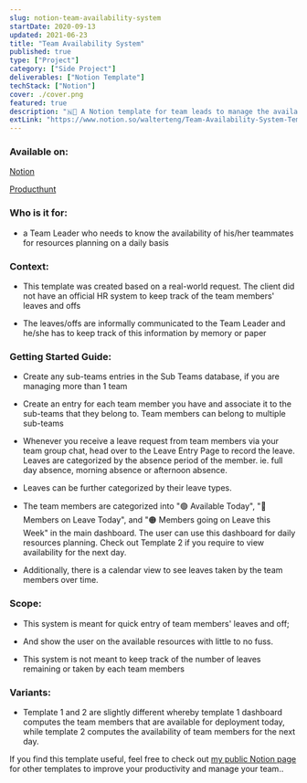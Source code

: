 ```yaml
---
slug: notion-team-availability-system
startDate: 2020-09-13
updated: 2021-06-23
title: "Team Availability System"
published: true
type: ["Project"]
category: ["Side Project"]
deliverables: ["Notion Template"]
techStack: ["Notion"]
cover: ./cover.png
featured: true
description: "🇳🚥 A Notion template for team leads to manage the availability of their team members for resources planning"
extLink: "https://www.notion.so/walterteng/Team-Availability-System-Template-1-a802f002686f4b7a8e8354d4e0ec15e6"
---
```


<BasicImage
  src="https://res.cloudinary.com/wtkw/image/upload/v1626369347/waltertengcom/projects/notion-team-availability-system/cover_j5gumr.png"
  alt="cover"
/>

### Available on:

[Notion](https://www.notion.so/walterteng/Team-Availability-System-Template-1-a802f002686f4b7a8e8354d4e0ec15e6)

[Producthunt](https://www.producthunt.com/posts/team-availability-system)

### Who is it for:

- a Team Leader who needs to know the availability of his/her teammates for resources planning on a daily basis

### Context:

- This template was created based on a real-world request. The client did not have an official HR system to keep track of the team members' leaves and offs

- The leaves/offs are informally communicated to the Team Leader and he/she has to keep track of this information by memory or paper

<BasicImage
  src="https://res.cloudinary.com/wtkw/image/upload/v1626369346/waltertengcom/projects/notion-team-availability-system/demo_ss_notion_team_availiability_system_nlmhqg.gif"
  alt="demo"
/>

### Getting Started Guide:

- Create any sub-teams entries in the Sub Teams database, if you are managing more than 1 team

<BasicImage
  src="https://res.cloudinary.com/wtkw/image/upload/v1626369343/waltertengcom/projects/notion-team-availability-system/ss_notion_TAS_01_sub_team_db_bnpp9j.png"
  alt="Sub Teams"
/>

- Create an entry for each team member you have and associate it to the sub-teams that they belong to. Team members can belong to multiple sub-teams

<BasicImage
  src="https://res.cloudinary.com/wtkw/image/upload/v1626369343/waltertengcom/projects/notion-team-availability-system/ss_notion_TAS_02_members_db_hrqdo6.png"
  alt="Team Members"
/>

- Whenever you receive a leave request from team members via your team group chat, head over to the Leave Entry Page to record the leave. Leaves are categorized by the absence period of the member. ie. full day absence, morning absence or afternoon absence.

<BasicImage
  src="https://res.cloudinary.com/wtkw/image/upload/v1626369343/waltertengcom/projects/notion-team-availability-system/ss_notion_TAS_03_leave_entry_hajxid.png"
  alt="Leave Entry"
/>

- Leaves can be further categorized by their leave types.

<BasicImage
  src="https://res.cloudinary.com/wtkw/image/upload/v1626369343/waltertengcom/projects/notion-team-availability-system/ss_notion_TAS_04_leave_types_pcoapj.png"
  alt="Leave Types"
/>

- The team members are categorized into "🟢 Available Today", "🔴 Members on Leave Today", and "🟠 Members going on Leave this Week" in the main dashboard. The user can use this dashboard for daily resources planning. Check out Template 2 if you require to view availability for the next day.

<BasicImage
  src="https://res.cloudinary.com/wtkw/image/upload/v1626369344/waltertengcom/projects/notion-team-availability-system/ss_notion_TAS_05_team_availability_system_low00a.png"
  alt="Main Dashboard"
/>

- Additionally, there is a calendar view to see leaves taken by the team members over time.

<BasicImage
  src="https://res.cloudinary.com/wtkw/image/upload/v1626369344/waltertengcom/projects/notion-team-availability-system/ss_notion_TAS_06_calendar_view_fpgozh.png"
  alt="Calendar View"
/>

### Scope:

- This system is meant for quick entry of team members' leaves and off;

- And show the user on the available resources with little to no fuss.

- This system is not meant to keep track of the number of leaves remaining or taken by each team members

### Variants:

- Template 1 and 2 are slightly different whereby template 1 dashboard computes the team members that are available for deployment today, while template 2 computes the availability of team members for the next day.

If you find this template useful, feel free to check out [my public Notion page](https://www.notion.so/Walter-Teng-s-Public-Templates-1b8641ca447f47b09289fb41907cbae0) for other templates to improve your productivity and manage your team..
